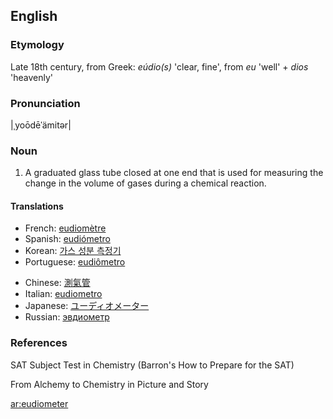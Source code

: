 ==English==

===Etymology===
Late 18th century, from Greek: ''eúdio(s)'' 'clear, fine', from ''eu'' 'well' + ''dios'' 'heavenly'

===Pronunciation===
|ˌyoōdēˈämitər|

===Noun===
{{en-noun}}

# A graduated glass tube closed at one end that is used for measuring the change in the volume of gases during a chemical reaction.

====Translations====
{{trans-top|tube for measuring volume of gases}}
* French: [[eudiomètre]]
* Spanish: [[eudiómetro]]
* Korean: [[가스 성분 측정기]]
* Portuguese: [[eudiômetro]]
{{trans-mid}}
* Chinese: [[測氣管]]
* Italian: [[eudiometro]]
* Japanese: [[ユーディオメーター]]
* Russian: [[эвдиометр]]
{{trans-bottom}}

===References===
SAT Subject Test in Chemistry (Barron's How to Prepare for the SAT)

From Alchemy to Chemistry in Picture and Story

{{wikipedia|eudiometer}}

[[ar:eudiometer]]